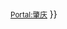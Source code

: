 {{Userbox
|border-c=black
|border-s=1
|id-c=white
|info-c=#E6FaE6
|info-s=9
|id=[[File:肇庆阅江楼.jpg|70px]]
|info={{#switch:{{{1}}}
|CHN=该用户是土生土长的'''[[肇庆]]人'''。
|CAN=呢條友喺'''[[肇庆]]人'''。
|#default=呢條友喺'''[[肇庆]]人'''。</br>该用户是土生土长的'''[[肇庆]]人'''。
}}</br><small>[[Portal:肇庆]]</small>
}}
<includeonly>[[Category:肇庆维基人|{{PAGENAME}}]][[Category:广东维基人|{{PAGENAME}}]]</includeonly>
<noinclude>
{{documentation}}
</noinclude>